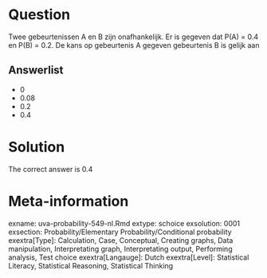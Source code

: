 Question
========

Twee gebeurtenissen A en B zijn onafhankelijk. Er is gegeven dat P(A) = 0.4 en P(B) = 0.2. De kans op gebeurtenis A gegeven gebeurtenis B is gelijk aan

Answerlist
----------
* 0
* 0.08
* 0.2
* 0.4

Solution
========

The correct answer is  0.4

Meta-information
================
exname: uva-probability-549-nl.Rmd
extype: schoice
exsolution: 0001
exsection: Probability/Elementary Probability/Conditional probability
exextra[Type]: Calculation, Case, Conceptual, Creating graphs, Data manipulation, Interpretating graph, Interpretating output, Performing analysis, Test choice
exextra[Langauge]: Dutch
exextra[Level]: Statistical Literacy, Statistical Reasoning, Statistical Thinking
